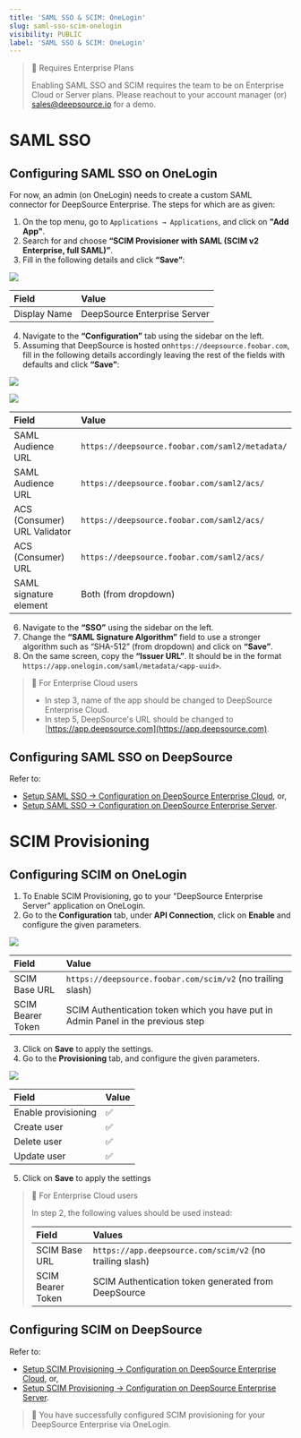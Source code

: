```yaml
---
title: 'SAML SSO & SCIM: OneLogin'
slug: saml-sso-scim-onelogin
visibility: PUBLIC
label: 'SAML SSO & SCIM: OneLogin'
---
```

> 📘 Requires Enterprise Plans
> 
> Enabling SAML SSO and SCIM requires the team to be on Enterprise Cloud or Server plans. Please reachout to your account manager (or) [sales@deepsource.io](mailto:sales@deepsource.io) for a demo.

# SAML SSO

## Configuring SAML SSO on OneLogin

For now, an admin (on OneLogin) needs to create a custom SAML connector for DeepSource Enterprise. The steps for which are as given:

1. On the top menu, go to `Applications → Applications`, and click on **"Add App"**.
2. Search for and choose **“SCIM Provisioner with SAML (SCIM v2 Enterprise, full SAML)”**.
3. Fill in the following details and click **“Save”**:

![](https://files.readme.io/770e154-small-1.png)

| Field        | Value                        |
| :----------- | :--------------------------- |
| Display Name | DeepSource Enterprise Server |

4. Navigate to the **“Configuration”** tab using the sidebar on the left.
5. Assuming that DeepSource is hosted on`https://deepsource.foobar.com`, fill in the following details accordingly leaving the rest of the fields with defaults and click **“Save”**:

![](https://files.readme.io/9338ec0-small-2.png)

![](https://files.readme.io/a94d00b-small-3.png)

| Field                        | Value                                           |
| :--------------------------- | :---------------------------------------------- |
| SAML Audience URL            | `https://deepsource.foobar.com/saml2/metadata/` |
| SAML Audience URL            | `https://deepsource.foobar.com/saml2/acs/`      |
| ACS (Consumer) URL Validator | `https://deepsource.foobar.com/saml2/acs/`      |
| ACS (Consumer) URL           | `https://deepsource.foobar.com/saml2/acs/`      |
| SAML signature element       | Both (from dropdown)                            |

6. Navigate to the **“SSO”** using the sidebar on the left.
7. Change the **“SAML Signature Algorithm”** field to use a stronger algorithm such as “SHA-512” (from dropdown) and click on **“Save”**.
8. On the same screen, copy the **“Issuer URL”**. It should be in the format `https://app.onelogin.com/saml/metadata/<app-uuid>`.

> 🚧 For Enterprise Cloud users
> 
> - In step 3, name of the app should be changed to DeepSource Enterprise Cloud.
> - In step 5, DeepSource's URL should be changed to [https://app.deepsource.com](https://app.deepsource.com).

## Configuring SAML SSO on DeepSource

Refer to:

- [Setup SAML SSO -> Configuration on DeepSource Enterprise Cloud](/docs/integrations-sso#configuration-on-deepsource-enterprise-cloud), or,
- [Setup SAML SSO -> Configuration on DeepSource Enterprise Server](/docs/integrations-sso#configuration-on-deepsource-enterprise-server).

# SCIM Provisioning

## Configuring SCIM on OneLogin

1. To Enable SCIM Provisioning, go to your "DeepSource Enterprise Server" application on OneLogin.
2. Go to the **Configuration** tab, under **API Connection**, click on **Enable** and configure the given parameters.

![](https://files.readme.io/ebaf704-small-5.png)


| Field             | Value                                                                            |
| :---------------- | :------------------------------------------------------------------------------- |
| SCIM Base URL     | `https://deepsource.foobar.com/scim/v2` (no trailing slash)                      |
| SCIM Bearer Token | SCIM Authentication token which you have put in Admin Panel in the previous step |

3. Click on **Save** to apply the settings.
4. Go to the **Provisioning** tab, and configure the given parameters.

![](https://files.readme.io/a51f409-small-6.png)

| Field               | Value |
| :------------------ | :---- |
| Enable provisioning | ✅     |
| Create user         | ✅     |
| Delete user         | ✅     |
| Update user         | ✅     |

5. Click on **Save** to apply the settings

> 🚧 For Enterprise Cloud users
> 
> In step 2, the following values should be used instead:
> 
> | Field             | Values                                                   |    |
> | :---------------- | :------------------------------------------------------- | :- |
> | SCIM Base URL     | `https://app.deepsource.com/scim/v2` (no trailing slash) |    |
> | SCIM Bearer Token | SCIM Authentication token generated from DeepSource      |    |

## Configuring SCIM on DeepSource

Refer to:

- [Setup SCIM Provisioning -> Configuration on DeepSource Enterprise Cloud](/docs/integrations-sso#configuration-on-deepsource-enterprise-cloud-1), or,
- [Setup SCIM Provisioning -> Configuration on DeepSource Enterprise Server](/docs/integrations-sso#configuration-on-deepsource-enterprise-server-1).

> 🎉 You have successfully configured SCIM provisioning for your DeepSource Enterprise via OneLogin.
